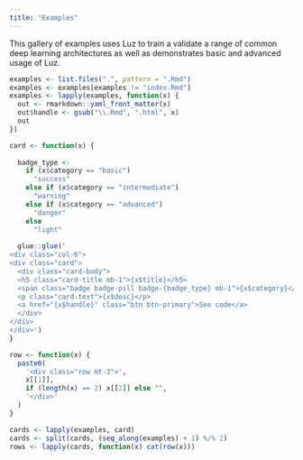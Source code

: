 ```yaml
---
title: "Examples"
---
```


This gallery of examples uses Luz to train a validate a range of common deep learning architectures as well as demonstrates basic and advanced usage of Luz.

<div class="container">
```r
examples <- list.files(".", pattern = ".Rmd")
examples <- examples[examples != "index.Rmd"]
examples <- lapply(examples, function(x) {
  out <- rmarkdown::yaml_front_matter(x)
  out$handle <- gsub("\\.Rmd", ".html", x)
  out
})

card <- function(x) {
  
  badge_type <- 
    if (x$category == "basic") 
      "success" 
    else if (x$category == "intermediate")
      "warning"
    else if (x$category == "advanced")
      "danger"
    else
      "light"
  
  glue::glue('
<div class="col-6">
<div class="card">
  <div class="card-body">
  <h5 class="card-title mb-1">{x$title}</h5>
  <span class="badge badge-pill badge-{badge_type} mb-1">{x$category}</span>
  <p class="card-text">{x$desc}</p>
  <a href="{x$handle}" class="btn btn-primary">See code</a>
  </div>
</div>
</div>')
}

row <- function(x) {
  paste0(
    '<div class="row mt-3">',
    x[[1]],
    if (length(x) == 2) x[[2]] else "",
    '</div>'
  )
}

cards <- lapply(examples, card)
cards <- split(cards, (seq_along(examples) + 1) %/% 2)
rows <- lapply(cards, function(x) cat(row(x)))
```
</div>



<!-- <div class="row"> -->
<!--   <div class="col-sm-6"> -->

<!--   <div class="card"> -->
<!--   <div class="card-body"> -->
<!--   <h5 class="card-title">Special title treatment</h5> -->
<!--   <p class="card-text">With supporting text below as a natural lead-in to additional content.</p> -->
<!--   <a href="#" class="btn btn-primary">Go somewhere</a> -->
<!--   </div> -->
<!--   </div> -->
<!--   </div> -->
<!--   <div class="col-sm-6"> -->
<!--   <div class="card"> -->
<!--   <div class="card-body"> -->
<!--   <h5 class="card-title">Special title treatment</h5> -->
<!--   <p class="card-text">With supporting text below as a natural lead-in to additional content.</p> -->
<!--   <a href="#" class="btn btn-primary">Go somewhere</a> -->
<!--   </div> -->
<!--   </div> -->
<!--   </div> -->
<!--   </div> -->
  
